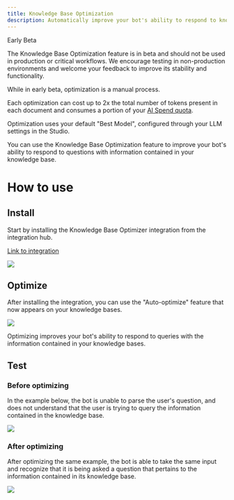 ```yaml
---
title: Knowledge Base Optimization
description: Automatically improve your bot's ability to respond to knowledge queries.
---
```



<Warning>
Early Beta

The Knowledge Base Optimization feature is in beta and should not be used in production or critical workflows. We encourage testing in non-production environments and welcome your feedback to improve its stability and functionality.

While in early beta, optimization is a manual process.

Each optimization can cost up to 2x the total number of tokens present in each document and consumes a portion of your [AI Spend quota](/learn/get-started/dashboard/workspace/usage).

Optimization uses your default "Best Model", configured through your LLM settings in the Studio.
</Warning>

You can use the Knowledge Base Optimization feature to improve your bot's ability to respond to questions with information contained in your knowledge base.

# How to use

## Install

Start by installing the Knowledge Base Optimizer integration from the integration hub.

[Link to integration](https://studio.botpress.cloud?exploreHub=1\&hubItemId=intver_01JEZ0DVQSVVFHKVK5V5XQE7KX)

<img src="./assets/kb-optimizer.png" />

## Optimize

After installing the integration, you can use the "Auto-optimize" feature that now appears on your knowledge bases.

<img src="./assets/auto-optimize.png" />

Optimizing improves your bot's ability to respond to queries with the information contained in your knowledge bases.

## Test

### Before optimizing

In the example below, the bot is unable to parse the user's question, and does not understand that the user is trying to query the information contained in the knowledge base.

<img src="./assets/test-before-optimize.png" />

### After optimizing

After optimizing the same example, the bot is able to take the same input and recognize that it is being asked a question that pertains to the information contained in its knowledge base.

<img src="./assets/test-after-optimizing.png" />
